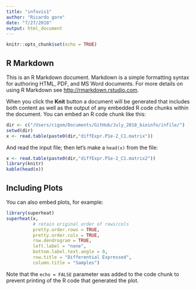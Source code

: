 ```yaml
---
title: "infovis1"
author: "Ricardo gore"
date: "7/27/2018"
output: html_document
---
```


```r
knitr::opts_chunk$set(echo = TRUE)
```

## R Markdown

This is an R Markdown document. Markdown is a simple formatting syntax for authoring HTML, PDF, and MS Word documents. For more details on using R Markdown see <http://rmarkdown.rstudio.com>.

When you click the **Knit** button a document will be generated that includes both content as well as the output of any embedded R code chunks within the document. You can embed an R code chunk like this:

```r
dir <- c("/Users/cigom/Documents/GitHub/July_2018_bioinfo/infile/")
setwd(dir)
x <- read.table(paste0(dir,"diffExpr.P1e-2_C1.matrix"))
```
And read the input file; then let's make a `head(x)` from the file:

```r
x <- read.table(paste0(dir,"diffExpr.P1e-2_C1.matrix2"))
library(knitr)
kable(head(x))
```

## Including Plots

You can also embed plots, for example:

```r
library(superheat)
superheat(x,
          # retain original order of rows/cols
          pretty.order.rows = TRUE,
          pretty.order.cols = TRUE,
          row.dendrogram = TRUE,
          left.label = "none",
          bottom.label.text.angle = 0,
          row.title = "Differential Expressed",
          column.title = "Samples")
```

Note that the `echo = FALSE` parameter was added to the code chunk to prevent printing of the R code that generated the plot.
